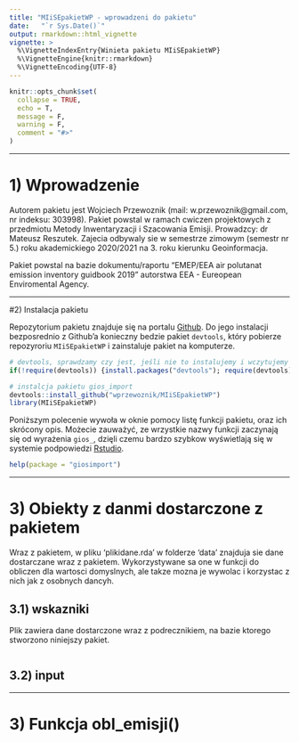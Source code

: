```yaml
---
title: "MIiSEpakietWP - wprowadzeni do pakietu"
date:   "`r Sys.Date()`"
output: rmarkdown::html_vignette
vignette: >
  %\VignetteIndexEntry{Winieta pakietu MIiSEpakietWP}
  %\VignetteEngine{knitr::rmarkdown}
  %\VignetteEncoding{UTF-8}
---
```


```r
knitr::opts_chunk$set(
  collapse = TRUE,
  echo = T, 
  message = F, 
  warning = F,
  comment = "#>"
)
```

***
# 1) Wprowadzenie

Autorem pakietu jest Wojciech Przewoznik (mail: w.przewoznik@gmail.com, nr indeksu: 303998). Pakiet powstal w ramach cwiczen projektowych z przedmiotu Metody Inwentaryzacji i Szacowania Emisji. Prowadzcy: dr Mateusz Reszutek. Zajecia odbywaly sie w semestrze zimowym (semestr nr 5.) roku akademickiego 2020/2021 na 3. roku kierunku Geoinformacja.

Pakiet powstal na bazie dokumentu/raportu "EMEP/EEA air polutanat emission inventory guidbook 2019" autorstwa EEA - Eureopean Enviromental Agency.

***
#2) Instalacja pakietu

Repozytorium pakietu znajduje się na portalu [Github](https://github.com/wprzewoznik). Do jego instalacji bezposrednio z Github'a konieczny bedzie pakiet `devtools`, który pobierze repozyroriu `MIiSEpakietWP` i zainstaluje pakiet na komputerze.

```r
# devtools, sprawdzamy czy jest, jeśli nie to instalujemy i wczytujemy
if(!require(devtools)) {install.packages("devtools"); require(devtools)}

# instalcja pakietu gios_import
devtools::install_github("wprzewoznik/MIiSEpakietWP")
library(MIiSEpakietWP)
```



Poniższym polecenie wywoła w oknie pomocy listę funkcji pakietu, oraz ich skrócony opis. Możecie zauważyć, ze wrzystkie nazwy funkcji zaczynają się od wyrażenia `gios_`, dzięli czemu bardzo szybkow wyświetlają się w systemie podpowiedzi [Rstudio](https://rstudio.com/).

```r
help(package = "giosimport")
```

***
# 3) Obiekty z danmi dostarczone z pakietem

Wraz z pakietem, w pliku 'plikidane.rda' w folderze 'data' znajduja sie dane dostarczane wraz z pakietem. Wykorzystywane sa one w funkcji do obliczen dla wartosci domyslnych, ale takze mozna je wywolac i korzystac z nich jak z osobnych dancyh.


## 3.1) wskazniki

Plik zawiera dane dostarczone wraz z podrecznikiem, na bazie ktorego stworzono niniejszy pakiet.


```r

```


## 3.2) input

***
# 3) Funkcja obl_emisji()





